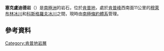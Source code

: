 {{coord|67|32|S|59|20|E|display=title}}

'''塞克盧迪德岩'''（{{lang-en|Secluded Rocks}}）是[[南極洲|南極洲]]的岩石，位於[[肯普地|肯普地]]，處於[[肯普峰|肯普峰]]西南面11公里的[[穆萊布林冰川|穆萊布林冰川]]和[[科斯格羅夫冰川|科斯格羅夫冰川]]之間，現時由[[南極條約體系|南極條約體系]]管理。

==參考資料==
{{usgs-gazetteer}}

{{DEFAULTSORT:Secluded Rocks}}
[[Category:肯普地岩層|Category:肯普地岩層]]


{{KempLand-geo-stub}}